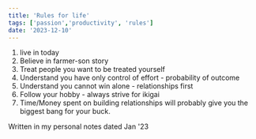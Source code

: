 ```yaml
---
title: 'Rules for life'
tags: ['passion','productivity', 'rules']
date: '2023-12-10'
---
```


1. live in today
2. Believe in farmer-son story
3. Treat people you want to be treated yourself
4. Understand you have only control of effort - probability of outcome
5. Understand you cannot win alone - relationships first
6. Follow your hobby - always strive for ikigai
7. Time/Money spent on building relationships will probably give you the biggest bang for your buck.

Written in my personal notes dated Jan '23